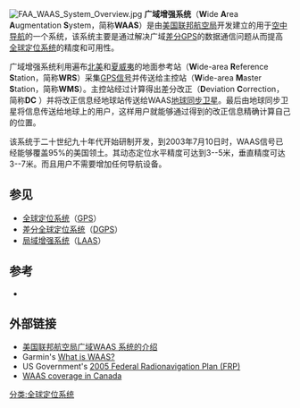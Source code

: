 {{Onesource|time=2020-09-06T15:40:00+00:00}}
{{noteTA
|G1=Aero
|G2=Science
|G3=Unit
|G4=Communication
}}
[[File:FAA_WAAS_System_Overview.jpg|right]]
'''广域增强系统'''（'''W'''ide '''A'''rea '''A'''ugmentation '''S'''ystem，简称'''WAAS'''）是由[[美国联邦航空局|美国联邦航空局]]开发建立的用于[[空中导航|空中导航]]的一个系统，该系统主要是通过解决广域[[差分GPS|差分GPS]]的数据通信问题从而提高[[全球定位系统|全球定位系统]]的精度和可用性。

广域增强系统利用遍布[[北美|北美]]和[[夏威夷|夏威夷]]的地面参考站（'''W'''ide-area '''R'''eference '''S'''tation，简称'''WRS'''）采集[[GPS信号|GPS信号]]并传送给主控站（'''W'''ide-area '''M'''aster '''S'''tation，简称'''WMS'''）。主控站经过计算得出差分改正（'''D'''eviation '''C'''orrection，简称'''DC''' ）并将改正信息经地球站传送给WAAS[[地球同步卫星|地球同步卫星]]。最后由地球同步卫星将信息传送给地球上的用户，这样用户就能够通过得到的改正信息精确计算自己的位置。

该系统于二十世纪九十年代开始研制开发，到2003年7月10日时，WAAS信号已经能够覆盖95%的美国领土。其动态定位水平精度可达到3--5米，垂直精度可达3--7米。而且用户不需要增加任何导航设备。

==参见==
*[[全球定位系统|全球定位系统]]（[[GPS|GPS]]）
*[[差分全球定位系统|差分全球定位系统]]（[[DGPS|DGPS]]）
*[[局域增强系统|局域增强系统]]（[[LAAS|LAAS]]）


==参考==
{{Translation/Ref|lang=en|article=Wide Area Augmentation System|oldid=}}
*{{cite book zh |author=胡友健 罗昀 曾云|title=全球定位系统（GPS）原理与应用|format=M |edition=1 |location=武汉 |publisher=中国地质大学出版社 |date=2003 |pages=11 |id= ISBN 978-7-5625-1769-6}}

==外部链接==
*  [http://www.faa.gov/about/office_org/headquarters_offices/ato/service_units/techops/navservices/gnss/waas/  美国联邦航空局广域WAAS 系统的介绍] {{Wayback|url=http://www.faa.gov/about/office_org/headquarters_offices/ato/service_units/techops/navservices/gnss/waas/ |date=20100408025127 }}
* Garmin's [https://web.archive.org/web/20181212031825/https://www8.garmin.com/aboutGPS/waas.html What is WAAS?]
* US Government's [https://web.archive.org/web/20100528170032/http://www.navcen.uscg.gov/pubs/frp2005/default.htm 2005 Federal Radionavigation Plan (FRP)]
* [http://members.shaw.ca/pdops/WAAS.html WAAS coverage in Canada] {{Wayback|url=http://members.shaw.ca/pdops/WAAS.html |date=20100416170600 }}

{{卫星导航系统}}

[[分类:全球定位系统|分类:全球定位系统]]